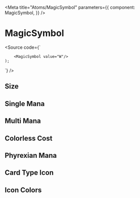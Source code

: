 

<Meta
  title="Atoms/MagicSymbol"
  parameters={{
    component: MagicSymbol,
  }}
/>

# MagicSymbol

<Source code={`
     
        <MagicSymbol value="W"/>
    );
`} />

<Props of={MagicSymbol} />

## Size

<Preview withSource="open">
  <Story name="Small">
    <MagicSymbol size="small" value="W"/>
  </Story>
  <Story name="Medium">
    <MagicSymbol size="medium" value="W"/>
  </Story>
  <Story name="Large">
    <MagicSymbol size="large" value="W"/>
  </Story>
</Preview>

## Single Mana

<Preview withSource="open">
  <Story name="White">
    <MagicSymbol value="W"/>
  </Story>
  <Story name="Black">
    <MagicSymbol value="B"/>
  </Story>
  <Story name="Blue">
    <MagicSymbol value="U"/>
  </Story>
  <Story name="Red">
    <MagicSymbol value="R"/>
  </Story>
  <Story name="Green">
    <MagicSymbol value="G"/>
  </Story>
</Preview>

## Multi Mana

<Preview withSource="open">
  <Story name="White & Black">
    <MagicSymbol value="W/B"/>
  </Story>
  <Story name="White & Blue">
    <MagicSymbol value="W/U"/>
  </Story>
  <Story name="Black & Red">
    <MagicSymbol value="B/R"/>
  </Story>
  <Story name="Black & Green">
    <MagicSymbol value="B/G"/>
  </Story>
  <Story name="Blue & Black">
    <MagicSymbol value="U/B"/>
  </Story>
  <Story name="Blue & Red">
    <MagicSymbol value="U/R"/>
  </Story>
  <Story name="Red & White">
    <MagicSymbol value="R/W"/>
  </Story>
  <Story name="Red & Green">
    <MagicSymbol value="R/G"/>
  </Story>
  <Story name="Green & White">
    <MagicSymbol value="G/W"/>
  </Story>
  <Story name="Green & Blue">
    <MagicSymbol value="G/U"/>
  </Story>
</Preview>

## Colorless Cost

<Preview withSource="open">
  <Story name="Cost 0">
    <MagicSymbol value="0"/>
  </Story>
  <Story name="Cost 1">
    <MagicSymbol value="1"/>
  </Story>
  <Story name="Cost 2">
    <MagicSymbol value="2"/>
  </Story>
  <Story name="Cost 3">
    <MagicSymbol value="3"/>
  </Story>
  <Story name="Cost 4">
    <MagicSymbol value="4"/>
  </Story>
  <Story name="Cost X">
    <MagicSymbol value="X"/>
  </Story>
</Preview>

## Phyrexian Mana

<Preview withSource="open">
  <Story name="Phyrexian Mana">
    <MagicSymbol value="P"/>
  </Story>
  <Story name="Phyrexian White">
    <MagicSymbol value="W/P"/>
  </Story>
  <Story name="Phyrexian Black">
    <MagicSymbol value="B/P"/>
  </Story>
  <Story name="Phyrexian Blue">
    <MagicSymbol value="U/P"/>
  </Story>
  <Story name="Phyrexian Red">
    <MagicSymbol value="R/P"/>
  </Story>
  <Story name="Phyrexian Green">
    <MagicSymbol value="G/P"/>
  </Story>
</Preview>

## Card Type Icon

<Preview withSource="open">
  <Story name="Artifact">
    <MagicSymbol type="icon" value="Artifact"/>
  </Story>
  <Story name="Creature">
    <MagicSymbol type="icon" value="Creature"/>
  </Story>
  <Story name="Enchantment">
    <MagicSymbol type="icon" value="Enchantment"/>
  </Story>
  <Story name="Instant">
    <MagicSymbol type="icon" value="Instant"/>
  </Story>
  <Story name="Land">
    <MagicSymbol type="icon" value="Land"/>
  </Story>
  <Story name="Planeswalker">
    <MagicSymbol type="icon" value="Planeswalker"/>
  </Story>
  <Story name="Sorcery">
    <MagicSymbol type="icon" value="Sorcery"/>
  </Story>
</Preview>

## Icon Colors

<Preview withSource="open">
  <Story name="Primary Color">
    <MagicSymbol type="icon" color="primary" value="Land"/>
  </Story>
  <Story name="Secondary Color">
    <MagicSymbol type="icon" color="secondary" value="Land"/>
  </Story>
  <Story name="Text Color">
    <MagicSymbol type="icon" color="text" value="Land"/>
  </Story>
  <Story name="Mute Text Color">
    <MagicSymbol type="icon" color="muteText" value="Land"/>
  </Story>
</Preview>
